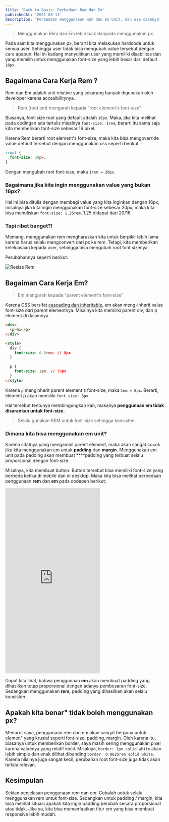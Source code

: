 ```yaml
---
title: 'Back to Basic: Perbedaan Rem dan Em'
publishedAt: '2021-03-11'
description: 'Perbedaan menggunakan Rem dan Em Unit, dan use casenya'
---
```


> Menggunakan Rem dan Em lebih baik daripada menggunakan px.

Pada saat kita menggunakan px, berarti kita melakukan hardcode untuk semua user. Sehingga user tidak bisa mengubah value tersebut dengan cara apapun. Hal ini kadang menyulitkan user yang memiliki disabilitas dan yang memilih untuk menggunakan font-size yang lebih besar dari default `16px`.

## Bagaimana Cara Kerja Rem ?

Rem dan Em adalah unit relative yang sekarang banyak digunakan oleh developer karena accesibilitynya.

> Rem (root em) mengarah kepada "root element's font-size"

Biasanya, font-size root yang default adalah `16px`. Maka, jika kita melihat pada codingan ada tertulis misalnya `font-size: 1rem`, berarti itu sama saja kita memberikan font-size sebesar 16 pixel.

Karena Rem berarti root element's font-size, maka kita bisa mengoverride value default tersebut dengan menggunakan css seperti berikut

```css
:root {
  font-size: 20px;
}
```

Dengan mengubah root font-size, maka `1rem = 20px`.

### Bagaimana jika kita ingin menggunakan value yang bukan 16px?

Hal ini bisa ditulis dengan membagi value yang kita inginkan dengan 16px, misalnya jika kita ingin menggunakan font-size sebesar 20px, maka kita bisa menuliskan `font-size: 1.25rem`. 1.25 didapat dari 20/16.

### Tapi ribet banget?!

Memang, menggunakan rem mengharuskan kita untuk berpikir lebih lama karena harus selalu mengconvert dari px ke rem. Tetapi, kita memberikan keleluasaan kepada user, sehingga bisa mengubah root font sizenya.

Perubahannya seperti berikut:

<img
  className='mx-auto'
  src='/images/blogs/btb-rem-em/resize-rem.gif'
  alt='Resize Rem'
/>

## Bagaiman Cara Kerja Em?

> Em mengarah kepada "parent element's font-size"

Karena CSS bersifat [cascading dan inheritable](https://developer.mozilla.org/en-US/docs/Learn/CSS/Building_blocks/Cascade_and_inheritance), em akan meng-inherit value font-size dari parent elementnya. Misalnya kita memiliki parent div, dan p element di dalamnya

```html
<div>
  <p>hi</p>
</div>

<style>
  div {
    font-size: 0.5rem; // 8px
  }

  p {
    font-size: 1em; // ??px
  }
</style>
```

Karena `p` menginherit parent element's font-size, maka `1em = 8px`. Berarti, element p akan memiliki `font-size: 8px`.

Hal tersebut tentunya membingungkan kan, makanya **penggunaan em tidak disarankan untuk font-size.**

> Selalu gunakan REM untuk font-size sehingga konsisten.

### Dimana kita bisa menggunakan em unit?

Karena sifatnya yang mengambil parent element, maka akan sangat cocok jika kita menggunakan em untuk **padding** dan **margin**. Menggunakan em unit pada padding akan membuat \*\*\*\*padding yang terbuat selalu proporsional dengan font-size.

Misalnya, kita membuat button. Button tersebut bisa memiliki font-size yang berbeda ketika di mobile dan di desktop. Maka kita bisa melihat perbedaan penggunaan **rem** dan **em** pada codepen berikut:

<iframe
  height='588'
  style={{ width: '100%' }}
  scrolling='no'
  title='REM, EM Difference'
  src='https://codepen.io/theodorus/embed/OJbwPow?height=588&theme-id=dark&default-tab=result'
  frameborder='no'
  loading='lazy'
  allowtransparency='true'
  allowfullscreen='true'
>
  See the Pen{' '}
  <a href='https://codepen.io/theodorus/pen/OJbwPow'>REM, EM Difference</a> by
  theodorus (<a href='https://codepen.io/theodorus'>@theodorus</a>) on{' '}
  <a href='https://codepen.io'>CodePen</a>.
</iframe>

Dapat kita lihat, bahwa penggunaan **em** akan membuat padding yang dihasilkan tetap proporsional dengan adanya pembesaran font-size. Sedangkan menggunakan **rem,** padding yang dihasilkan akan selalu konsisten.

## Apakah kita benar" tidak boleh menggunakan px?

Menurut saya, penggunaan rem dan em akan sangat berguna untuk elemen" yang krusial seperti font-size, padding, margin. Oleh karena itu, biasanya untuk memberikan border, saya masih sering menggunakan pixel karena valuenya yang relatif kecil. Misalnya, `border: 1px solid white` akan lebih simple dan enak dilihat dibanding `border: 0.0625rem solid white`. Karena nilainya juga sangat kecil, perubahan root font-size juga tidak akan terlalu relevan.

## Kesimpulan

Sekian penjelasan penggunaan rem dan em. Cobalah untuk selalu menggunakan rem untuk font-size. Sedangkan untuk padding / margin, kita bisa melihat situasi apakah kita ingin padding berubah secara proporsional atau tidak. Jika ya, kita bisa memanfaatkan fitur em yang bisa membuat responsive lebih mudah.
